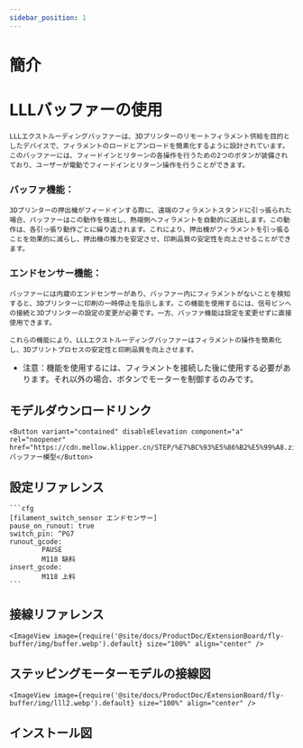 ```yaml
---
sidebar_position: 1
---
```


# 簡介

# LLLバッファーの使用

    LLLエクストルーディングバッファーは、3Dプリンターのリモートフィラメント供給を目的としたデバイスで、フィラメントのロードとアンロードを簡素化するように設計されています。このバッファーには、フィードインとリターンの各操作を行うための2つのボタンが装備されており、ユーザーが電動でフィードインとリターン操作を行うことができます。

### バッファ機能：

    3Dプリンターの押出機がフィードインする際に、遠端のフィラメントスタンドに引っ張られた場合、バッファーはこの動作を検出し、熱端側へフィラメントを自動的に送出します。この動作は、各引っ張り動作ごとに繰り返されます。これにより、押出機がフィラメントを引っ張ることを効果的に減らし、押出機の推力を安定させ、印刷品質の安定性を向上させることができます。

### エンドセンサー機能：

    バッファーには内蔵のエンドセンサーがあり、バッファー内にフィラメントがないことを検知すると、3Dプリンターに印刷の一時停止を指示します。この機能を使用するには、信号ピンへの接続と3Dプリンターの設定の変更が必要です。一方、バッファ機能は設定を変更せずに直接使用できます。

    これらの機能により、LLLエクストルーディングバッファーはフィラメントの操作を簡素化し、3Dプリントプロセスの安定性と印刷品質を向上させます。

* 注意：機能を使用するには、フィラメントを接続した後に使用する必要があります。それ以外の場合、ボタンでモーターを制御するのみです。

## モデルダウンロードリンク

    <Button variant="contained" disableElevation component="a" rel="noopener" href="https://cdn.mellow.klipper.cn/STEP/%E7%BC%93%E5%86%B2%E5%99%A8.zip">バッファー模型</Button>


## 設定リファレンス

    ```cfg
    [filament_switch_sensor エンドセンサー]
    pause_on_runout: true
    switch_pin: ^PG7
    runout_gcode:
            PAUSE
            M118 缺料
    insert_gcode:
            M118 上料
    ```

## 接線リファレンス

    <ImageView image={require('@site/docs/ProductDoc/ExtensionBoard/fly-buffer/img/buffer.webp').default} size="100%" align="center" />

## ステッピングモーターモデルの接線図

    <ImageView image={require('@site/docs/ProductDoc/ExtensionBoard/fly-buffer/img/lll2.webp').default} size="100%" align="center" />

## インストール図

<PdfView file="https://cdn.mellow.klipper.cn/SCH-PDF/buffer.pdf"/>
